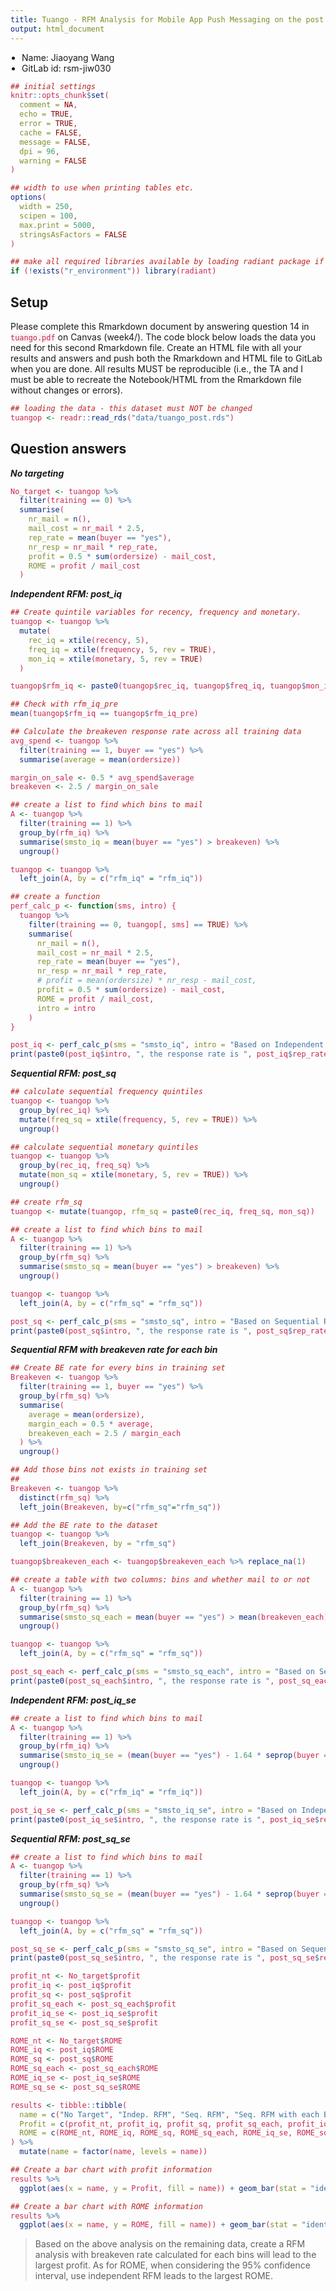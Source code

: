 ```yaml
---
title: Tuango - RFM Analysis for Mobile App Push Messaging on the post roll-out data
output: html_document
---
```


* Name: Jiaoyang Wang
* GitLab id: rsm-jiw030

```r
## initial settings
knitr::opts_chunk$set(
  comment = NA,
  echo = TRUE,
  error = TRUE,
  cache = FALSE,
  message = FALSE,
  dpi = 96,
  warning = FALSE
)

## width to use when printing tables etc.
options(
  width = 250,
  scipen = 100,
  max.print = 5000,
  stringsAsFactors = FALSE
)

## make all required libraries available by loading radiant package if needed
if (!exists("r_environment")) library(radiant)
```

<style>
.btn, .form-control, pre, code, pre code {
  border-radius: 4px;
}
.table {
  width: auto;
}
ul, ol {
  padding-left: 18px;
}
code, pre, pre code {
  overflow: auto;
  white-space: pre;
  word-wrap: normal;
}
code {
  color: #c7254e;
  background-color: #f9f2f4;
}
pre {
  background-color: #ffffff;
}
</style>

## Setup

Please complete this Rmarkdown document by answering question 14 in `tuango.pdf` on Canvas (week4/). The code block below loads the data you need for this second Rmarkdown file. Create an HTML file with all your results and answers and push both the Rmarkdown and HTML file to GitLab when you are done. All results MUST be reproducible (i.e., the TA and I must be able to recreate the Notebook/HTML from the Rmarkdown file without changes or errors).

```r
## loading the data - this dataset must NOT be changed
tuangop <- readr::read_rds("data/tuango_post.rds")
```

## Question answers

**_No targeting_**
```r
No_target <- tuangop %>%
  filter(training == 0) %>%
  summarise(
    nr_mail = n(),
    mail_cost = nr_mail * 2.5,
    rep_rate = mean(buyer == "yes"),
    nr_resp = nr_mail * rep_rate,
    profit = 0.5 * sum(ordersize) - mail_cost,
    ROME = profit / mail_cost
  )
```

**_Independent RFM: post_iq_**
```r
## Create quintile variables for recency, frequency and monetary.
tuangop <- tuangop %>%
  mutate(
    rec_iq = xtile(recency, 5),
    freq_iq = xtile(frequency, 5, rev = TRUE),
    mon_iq = xtile(monetary, 5, rev = TRUE)
  )

tuangop$rfm_iq <- paste0(tuangop$rec_iq, tuangop$freq_iq, tuangop$mon_iq)

## Check with rfm_iq_pre
mean(tuangop$rfm_iq == tuangop$rfm_iq_pre)
```

```r
## Calculate the breakeven response rate across all training data
avg_spend <- tuangop %>%
  filter(training == 1, buyer == "yes") %>%
  summarise(average = mean(ordersize))

margin_on_sale <- 0.5 * avg_spend$average
breakeven <- 2.5 / margin_on_sale
```

```r
## create a list to find which bins to mail
A <- tuangop %>%
  filter(training == 1) %>%
  group_by(rfm_iq) %>%
  summarise(smsto_iq = mean(buyer == "yes") > breakeven) %>%
  ungroup()
```

```r
tuangop <- tuangop %>%
  left_join(A, by = c("rfm_iq" = "rfm_iq"))
```

```r
## create a function
perf_calc_p <- function(sms, intro) {
  tuangop %>%
    filter(training == 0, tuangop[, sms] == TRUE) %>%
    summarise(
      nr_mail = n(),
      mail_cost = nr_mail * 2.5,
      rep_rate = mean(buyer == "yes"),
      nr_resp = nr_mail * rep_rate,
      # profit = mean(ordersize) * nr_resp - mail_cost,
      profit = 0.5 * sum(ordersize) - mail_cost,
      ROME = profit / mail_cost,
      intro = intro
    )
}
```


```r
post_iq <- perf_calc_p(sms = "smsto_iq", intro = "Based on Independent RFM")
print(paste0(post_iq$intro, ", the response rate is ", post_iq$rep_rate, ", the mail cost is ", post_iq$mail_cost, ", the profit is ", post_iq$profit, ", and the ROME is ", post_iq$ROME))
```

**_Sequential RFM: post_sq_**
```r
## calculate sequential frequency quintiles
tuangop <- tuangop %>%
  group_by(rec_iq) %>%
  mutate(freq_sq = xtile(frequency, 5, rev = TRUE)) %>%
  ungroup()

## calculate sequential monetary quintiles
tuangop <- tuangop %>%
  group_by(rec_iq, freq_sq) %>%
  mutate(mon_sq = xtile(monetary, 5, rev = TRUE)) %>%
  ungroup()

## create rfm_sq
tuangop <- mutate(tuangop, rfm_sq = paste0(rec_iq, freq_sq, mon_sq))
```

```r
## create a list to find which bins to mail
A <- tuangop %>%
  filter(training == 1) %>%
  group_by(rfm_sq) %>%
  summarise(smsto_sq = mean(buyer == "yes") > breakeven) %>%
  ungroup()
```

```r
tuangop <- tuangop %>%
  left_join(A, by = c("rfm_sq" = "rfm_sq"))
```

```r
post_sq <- perf_calc_p(sms = "smsto_sq", intro = "Based on Sequential RFM")
print(paste0(post_sq$intro, ", the response rate is ", post_sq$rep_rate, ", the mail cost is ", post_sq$mail_cost, ", the profit is ", post_sq$profit, ", and the ROME is ", post_sq$ROME))
```

**_Sequential RFM with breakeven rate for each bin_**
```r
## Create BE rate for every bins in training set
Breakeven <- tuangop %>%
  filter(training == 1, buyer == "yes") %>%
  group_by(rfm_sq) %>%
  summarise(
    average = mean(ordersize),
    margin_each = 0.5 * average,
    breakeven_each = 2.5 / margin_each
  ) %>%
  ungroup()
```

```r
## Add those bins not exists in training set
##
Breakeven <- tuangop %>%
  distinct(rfm_sq) %>%
  left_join(Breakeven, by=c("rfm_sq"="rfm_sq"))
```


```r
## Add the BE rate to the dataset
tuangop <- tuangop %>%
  left_join(Breakeven, by = "rfm_sq")

tuangop$breakeven_each <- tuangop$breakeven_each %>% replace_na(1)
```

```r
## create a table with two columns: bins and whether mail to or not
A <- tuangop %>%
  filter(training == 1) %>%
  group_by(rfm_sq) %>%
  summarise(smsto_sq_each = mean(buyer == "yes") > mean(breakeven_each)) %>%
  ungroup()
```


```r
tuangop <- tuangop %>%
  left_join(A, by = c("rfm_sq" = "rfm_sq"))
```

```r
post_sq_each <- perf_calc_p(sms = "smsto_sq_each", intro = "Based on Sequencial RFM for Each Bin")
print(paste0(post_sq_each$intro, ", the response rate is ", post_sq_each$rep_rate, ", the mail cost is ", post_sq_each$mail_cost, ", the profit is ", post_sq_each$profit, ", and the ROME is ", post_sq_each$ROME))
```

**_Independent RFM: post_iq_se_**
```r
## create a list to find which bins to mail
A <- tuangop %>%
  filter(training == 1) %>%
  group_by(rfm_iq) %>%
  summarise(smsto_iq_se = (mean(buyer == "yes") - 1.64 * seprop(buyer == "yes")) > breakeven) %>%
  ungroup()
```

```r
tuangop <- tuangop %>%
  left_join(A, by = c("rfm_iq" = "rfm_iq"))
```

```r
post_iq_se <- perf_calc_p(sms = "smsto_iq_se", intro = "Based on Independent RFM under 95% Confidence Interval")
print(paste0(post_iq_se$intro, ", the response rate is ", post_iq_se$rep_rate, ", the mail cost is ", post_iq_se$mail_cost, ", the profit is ", post_iq_se$profit, ", and the ROME is ", post_iq_se$ROME))
```

**_Sequential RFM: post_sq_se_**
```r
## create a list to find which bins to mail
A <- tuangop %>%
  filter(training == 1) %>%
  group_by(rfm_sq) %>%
  summarise(smsto_sq_se = (mean(buyer == "yes") - 1.64 * seprop(buyer == "yes")) > breakeven) %>%
  ungroup()
```

```r
tuangop <- tuangop %>%
  left_join(A, by = c("rfm_sq" = "rfm_sq"))
```

```r
post_sq_se <- perf_calc_p(sms = "smsto_sq_se", intro = "Based on Sequential RFM under 95% Confidence Interval")
print(paste0(post_sq_se$intro, ", the response rate is ", post_sq_se$rep_rate, ", the mail cost is ", post_sq_se$mail_cost, ", the profit is ", post_sq_se$profit, ", and the ROME is ", post_sq_se$ROME))
```

```r
profit_nt <- No_target$profit
profit_iq <- post_iq$profit
profit_sq <- post_sq$profit
profit_sq_each <- post_sq_each$profit
profit_iq_se <- post_iq_se$profit
profit_sq_se <- post_sq_se$profit

ROME_nt <- No_target$ROME
ROME_iq <- post_iq$ROME
ROME_sq <- post_sq$ROME
ROME_sq_each <- post_sq_each$ROME
ROME_iq_se <- post_iq_se$ROME
ROME_sq_se <- post_sq_se$ROME
```

```r
results <- tibble::tibble(
  name = c("No Target", "Indep. RFM", "Seq. RFM", "Seq. RFM with each BE", "Indep. lb RFM", "Seq. lb RFM"),
  Profit = c(profit_nt, profit_iq, profit_sq, profit_sq_each, profit_iq_se, profit_sq_se),
  ROME = c(ROME_nt, ROME_iq, ROME_sq, ROME_sq_each, ROME_iq_se, ROME_sq_se)
) %>%
  mutate(name = factor(name, levels = name))
```

```r
## Create a bar chart with profit information
results %>%
  ggplot(aes(x = name, y = Profit, fill = name)) + geom_bar(stat = "identity") + geom_text(aes(label = round(Profit, 2)), size = 3) + labs(title = 'Profit in different models') + theme(axis.text.x  = element_text(size=8,angle=45))
```


```r
## Create a bar chart with ROME information
results %>%
  ggplot(aes(x = name, y = ROME, fill = name)) + geom_bar(stat = "identity") + geom_text(aes(label = round(ROME, 2)), size = 3) + labs(title = 'ROME in different models') + theme(axis.text.x  = element_text(size=8,angle=45))
```

> Based on the above analysis on the remaining data, create a RFM analysis with breakeven rate calculated for each bins will lead to the largest profit. As for ROME, when considering the 95% confidence interval, use independent RFM leads to the largest ROME.
